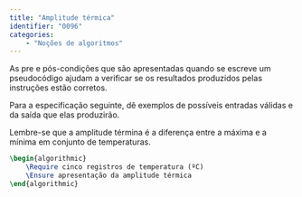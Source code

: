 ```yaml
---
title: "Amplitude térmica"
identifier: "0096"
categories: 
    - "Noções de algoritmos"
---
```


::: {.exercicio}
As pre e pós-condições que são apresentadas quando se escreve um pseudocódigo ajudam a verificar se os resultados produzidos pelas instruções estão corretos.

Para a especificação seguinte, dê exemplos de possíveis entradas válidas e da saída que elas produzirão.

Lembre-se que a amplitude términa é a diferença entre a máxima e a mínima em conjunto de temperaturas.

```latex {.pseudocode}
\begin{algorithmic}
    \Require cinco registros de temperatura (ºC)
    \Ensure apresentação da amplitude térmica
\end{algorithmic}
```
:::
